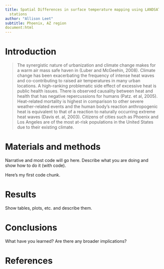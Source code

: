---
title: Spatial Differences in surface temperature mapping using LANDSAT and weather
  stations
author: "Allison Leet"
subtitle: Phoenix, AZ region
document:html
---

# Introduction
> The synergistic nature of urbanization and climate change makes for a warm air mass safe haven in (Luber and McGeehin, 2008). Climate change has been exacerbating the frequency of intense heat waves and co-contributing to raised air temperatures in many urban locations. A high-ranking problematic side effect of excessive heat is public health issues. There is observed causality between heat and health that has negative repercussions for humans (Patz. et al, 2005). Heat-related mortality is highest in comparison to other severe weather-related events and the human body’s reaction anthropogenic heat is equivalent to that of a reaction to naturally occurring extreme heat waves (Davis et. al, 2003). Citizens of cities such as Phoenix and Los Angeles are of the most at-risk populations in the United States due to their existing climate.  


# Materials and methods

Narrative and most code will go here.  Describe what you are doing and show how to do it (with code).


Here's my first code chunk.


# Results

Show tables, plots, etc. and describe them.

# Conclusions

What have you learned?  Are there any broader implications?

# References

